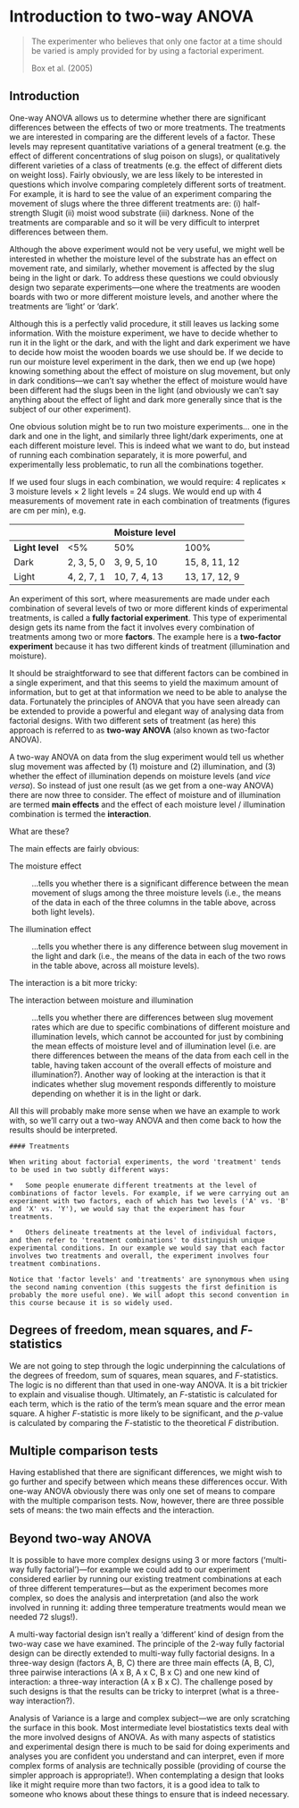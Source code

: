# Introduction to two-way ANOVA {#two-way-anova-intro}

> The experimenter who believes that only one factor at a time should be varied
> is amply provided for by using a factorial experiment.
> 
> Box et al. (2005)

## Introduction {#introduction}

One-way ANOVA allows us to determine whether there are significant differences between the effects of two or more treatments. The treatments we are interested in comparing are the different levels of a factor. These levels may represent quantitative variations of a general treatment (e.g. the effect of different concentrations of slug poison on slugs), or qualitatively different varieties of a class of treatments (e.g. the effect of different diets on weight loss). Fairly obviously, we are less likely to be interested in questions which involve comparing completely different sorts of treatment. For example, it is hard to see the value of an experiment comparing the movement of slugs where the three different treatments are: (i) half-strength Slugit (ii) moist wood substrate (iii) darkness. None of the treatments are comparable and so it will be very difficult to interpret differences between them.

Although the above experiment would not be very useful, we might well be interested in whether the moisture level of the substrate has an effect on movement rate, and similarly, whether movement is affected by the slug being in the light or dark. To address these questions we could obviously design two separate experiments---one where the treatments are wooden boards with two or more different moisture levels, and another where the treatments are ‘light’ or ‘dark’.

Although this is a perfectly valid procedure, it still leaves us lacking some information. With the moisture experiment, we have to decide whether to run it in the light or the dark, and with the light and dark experiment we have to decide how moist the wooden boards we use should be. If we decide to run our moisture level experiment in the dark, then we end up (we hope) knowing something about the effect of moisture on slug movement, but only in dark conditions---we can’t say whether the effect of moisture would have been different had the slugs been in the light (and obviously we can’t say anything about the effect of light and dark more generally since that is the subject of our other experiment).

One obvious solution might be to run two moisture experiments... one in the dark and one in the light, and similarly three light/dark experiments, one at each different moisture level. This is indeed what we want to do, but instead of running each combination separately, it is more powerful, and experimentally less problematic, to run all the combinations together.

If we used four slugs in each combination, we would require: 4 replicates $\times$ 3 moisture levels $\times$ 2 light levels $=$ 24 slugs. We would end up with 4 measurements of movement rate in each combination of treatments (figures are cm per min), e.g.

|                 |            |  Moisture level |               |
|:----------------|:-----------|:----------------|:--------------|
| **Light level** |    <5%     |      50%        |     100%      |
| Dark            | 2, 3, 5, 0 |  3, 9, 5, 10    | 15, 8, 11, 12 |
| Light           | 4, 2, 7, 1 | 10, 7, 4, 13    | 13, 17, 12, 9 |

An experiment of this sort, where measurements are made under each combination of several levels of two or more different kinds of experimental treatments, is called a **fully factorial experiment**. This type of experimental design gets its name from the fact it involves every combination of treatments among two or more **factors**. The example here is a **two-factor experiment** because it has two different kinds of treatment (illumination and moisture).

It should be straightforward to see that different factors can be combined in a single experiment, and that this seems to yield the maximum amount of information, but to get at that information we need to be able to analyse the data. Fortunately the principles of ANOVA that you have seen already can be extended to provide a powerful and elegant way of analysing data from factorial designs. With two different sets of treatment (as here) this approach is referred to as **two-way ANOVA** (also known as two-factor ANOVA).

A two-way ANOVA on data from the slug experiment would tell us whether slug movement was affected by (1) moisture and (2) illumination, and (3) whether the effect of illumination depends on moisture levels (and *vice versa*). So instead of just one result (as we get from a one-way ANOVA) there are now three to consider. The effect of moisture and of illumination are termed **main effects** and the effect of each moisture level / illumination combination is termed the **interaction**.

What are these?

The main effects are fairly obvious:

The moisture effect

:   ...tells you whether there is a significant difference between the mean movement of slugs among the three moisture levels (i.e., the means of the data in each of the three columns in the table above, across both light levels).

The illumination effect

:   ...tells you whether there is any difference between slug movement in the light and dark (i.e., the means of the data in each of the two rows in the table above, across all moisture levels).

The interaction is a bit more tricky:

The interaction between moisture and illumination

:   ...tells you whether there are differences between slug movement rates which are due to specific combinations of different moisture and illumination levels, which cannot be accounted for just by combining the mean effects of moisture level and of illumination level (i.e. are there differences between the means of the data from each cell in the table, having taken account of the overall effects of moisture and illumination?). Another way of looking at the interaction is that it indicates whether slug movement responds differently to moisture depending on whether it is in the light or dark.

All this will probably make more sense when we have an example to work with, so we’ll carry out a two-way ANOVA and then come back to how the results should be interpreted.

```block
#### Treatments

When writing about factorial experiments, the word 'treatment' tends to be used in two subtly different ways:

*   Some people enumerate different treatments at the level of combinations of factor levels. For example, if we were carrying out an experiment with two factors, each of which has two levels ('A' vs. 'B' and 'X' vs. 'Y'), we would say that the experiment has four treatments.

*   Others delineate treatments at the level of individual factors, and then refer to 'treatment combinations' to distinguish unique experimental conditions. In our example we would say that each factor involves two treatments and overall, the experiment involves four treatment combinations.

Notice that 'factor levels' and 'treatments' are synonymous when using the second naming convention (this suggests the first definition is probably the more useful one). We will adopt this second convention in this course because it is so widely used.
```

## Degrees of freedom, mean squares, and *F*-statistics

We are not going to step through the logic underpinning the calculations of the degrees of freedom, sum of squares, mean squares, and *F*-statistics. The logic is no different than that used in one-way ANOVA. It is a bit trickier to explain and visualise though. Ultimately, an *F*-statistic is calculated for each term, which is the ratio of the term's mean square and the error mean square. A higher *F*-statistic is more likely to be significant, and the *p*-value is calculated by comparing the *F*-statistic to the theoretical *F* distribution.

## Multiple comparison tests

Having established that there are significant differences, we might wish to go further and specify between which means these differences occur. With one-way ANOVA obviously there was only one set of means to compare with the multiple comparison tests. Now, however, there are three possible sets of means: the two main effects and the interaction.

## Beyond two-way ANOVA

It is possible to have more complex designs using 3 or more factors ('multi-way fully factorial')---for example we could add to our experiment considered earlier by running our existing treatment combinations at each of three different temperatures---but as the experiment becomes more complex, so does the analysis and interpretation (and also the work involved in running it: adding three temperature treatments would mean we needed 72 slugs!).

A multi-way factorial design isn't really a 'different' kind of design from the two-way case we have examined. The principle of the 2-way fully factorial design can be directly extended to multi-way fully factorial designs. In a three-way design (factors A, B, C) there are three main effects (A, B, C), three pairwise interactions (A x B, A x C, B x C) and one new kind of interaction: a three-way interaction (A x B x C). The challenge posed by such designs is that the results can be tricky to interpret (what is a three-way interaction?). 

Analysis of Variance is a large and complex subject---we are only scratching the surface in this book. Most intermediate level biostatistics texts deal with the more involved designs of ANOVA. As with many aspects of statistics and experimental design there is much to be said for doing experiments and analyses you are confident you understand and can interpret, even if more complex forms of analysis are technically possible (providing of course the simpler approach is appropriate!). When contemplating a design that looks like it might require more than two factors, it is a good idea to talk to someone who knows about these things to ensure that is indeed necessary.



